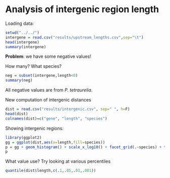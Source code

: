 Analysis of intergenic region length
========================================================

Loading data:
```r
setwd("../../")
intergene = read.csv("results/upstream_lengths.csv",sep="\t")
head(intergene)
summary(intergene)
```
**Problem**: we have some negative values!

How many? What species?

```r
neg = subset(intergene,length<0)
summary(neg)
```

All negative values are from *P. tetraurelia*.

New computation of intergenic distances
```r
dist = read.csv("results/intergenic.csv", sep=" ", h=F)
head(dist)
colnames(dist)=c("gene", "length", "species")
```

Showing intergenic regions:

```r
library(ggplot2)
gg = ggplot(dist,aes(x=length,fill=species))
p = gg + geom_histogram() + scale_x_log10() + facet_grid(.~species) + theme_bw() + labs(x="Length of intergenic region (nt)", y="Count", title=expression(paste("Intergenic regions in ", italic("Paramecium"))))
p
```

What value use? Try looking at various percentiles
```r
quantile(dist$length,c(.1,.05,.01,.001))
```

